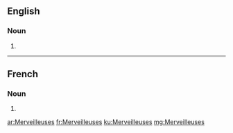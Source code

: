 ==English==

===Noun===
{{head|en|plural}}

# {{plural of|Merveilleuse|lang=en}}

----

==French==

===Noun===
{{head|fr|plural|g=f-p}}

# {{plural of|Merveilleuse|lang=fr}}

[[ar:Merveilleuses]]
[[fr:Merveilleuses]]
[[ku:Merveilleuses]]
[[mg:Merveilleuses]]